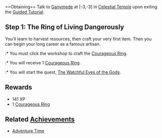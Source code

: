 {{Questbox
 |starting=Talk to [[Ganymede]] at [-3,-3]
 |level=1
 |prerequisites=None
 |recommended=1
 |rewards=141 XP, 1 [[Courageous Ring]]
 |items=None
 |sequel=[[The Watchful Eyes of the Gods]]
 |repeatable=No
}}
<br style="clear:both" />
==Obtaining==
Talk to [[Ganymede]] at [-3,-3] in [[Celestial Temple]] upon exiting the [[Guided Tutorial]].
{{dialog|text=If you're going to be a hero, it's best to have divine power behind you! Before going any further, how about gaining the gods' favour?
; Keep listening.

The Twelve respect those who know how to fight and those who are able to create. Artists and artisans are highly appreciated. Why not show off your growing talents? Climb the stairs and speak to Master Attwerk, he's waiting for you in the Professions Hall.
; Head over to the arch of the Professions Hall.
}}

==Step 1: The Ring of Living Dangerously==
; You'll learn to harvest resources, then craft your very first item. Then you can begin your long career as a famous artisan.
{{queststep|Enter the [[Professions Hall]]}}
{{queststep|Talk to [[Master Attwerk]]}}
{{dialog|text=Young soul, I salute you! I'm here to teach you the basics about professions. The greatest heroes are often great artisans, too. There is no finer blade than the one forged by your own hands!<br> There are many professions that will allow you to show off your skill. But I suppose we have to start somewhere so why not craft a ring?
; Learn more.

The gods taught the Twelvians to create magic jewellery with natural resources. Crafting the ring is easy as pie. Simply collect the necessary materials and then use the workshop to assemble them.
; Find out more about the materials.

You need some Wheat, Ash, Iron, Nettles, and a freshly caught Gudgeon. You'll find everything you need in this room.<br> Don't forget to consult your quest notebook if you forget what ingredients you need!
; Explore the area.
}}
{{queststep|Harvest some [[Wheat]]}}
{{queststep|Harvest some [[Nettle]]}}
{{queststep|Cut some [[Ash Wood|Ash]]}}
{{queststep|Extract some [[Iron]]}}
{{queststep|Fish for [[Gudgeon]]}}
{{queststep|Craft 1 Courageous Ring and close the interface}}
:* You must click the workshop to craft the [[Courageous Ring]].
:* You will receive 1 [[Courageous Ring]].
{{queststep|Talk to Master Attwerk}}
{{dialog|text=Good work, [Character Name]! Show the ring to Ganymede; he's waiting for you outside this room.
; Head towards the exit.
}}
{{queststep|Talk to Ganymede again}}
{{dialog|text=You're very talented, [Character Name]! The ring you've made is perfect. Now you're equipped from head to toe. To test your effectiveness, a training session is a must!
; Say you have nothing against a bit of exercise.
}}
:* You will start the quest, [[The Watchful Eyes of the Gods]].
{{dialog|text=I've notified [[Master Tarms]], he's waiting for you in the [[Combat Room]]. Climb the stairs and show the gods what you can do!
; Head over to the arch of the Combat Room.
}}

==Rewards==
* 141 XP
* 1 [[Courageous Ring]]

==Related [[Achievement]]s==
* [[Adventure Time]]
